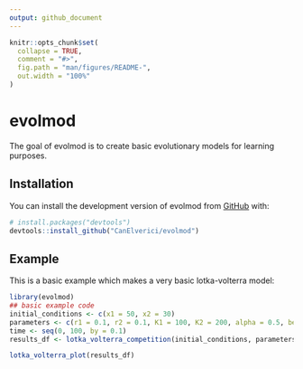 ```yaml
---
output: github_document
---
```


<!-- README.md is generated from README.Rmd. Please edit that file -->

```r
knitr::opts_chunk$set(
  collapse = TRUE,
  comment = "#>",
  fig.path = "man/figures/README-",
  out.width = "100%"
)
```

# evolmod

<!-- badges: start -->
<!-- badges: end -->

The goal of evolmod is to create basic evolutionary models for learning purposes.

## Installation

You can install the development version of evolmod from [GitHub](https://github.com/) with:

``` r
# install.packages("devtools")
devtools::install_github("CanElverici/evolmod")
```

## Example

This is a basic example which makes a very basic lotka-volterra model:

```r
library(evolmod)
## basic example code
initial_conditions <- c(x1 = 50, x2 = 30)
parameters <- c(r1 = 0.1, r2 = 0.1, K1 = 100, K2 = 200, alpha = 0.5, beta = 0.7)
time <- seq(0, 100, by = 0.1)
results_df <- lotka_volterra_competition(initial_conditions, parameters, time)

lotka_volterra_plot(results_df)
```
